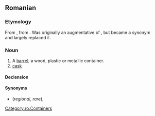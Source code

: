 ==Romanian==

===Etymology===
From {{suffix|ro|bute|oi}}, from {{etyl|LL.|ro}} {{m|la|buttis}}. Was originally an augmentative of {{m|ro|bute}}, but became a synonym and largely replaced it.

===Noun===
{{ro-noun|n|butoaie}}

# A [[barrel]]; a wood, plastic or metallic container.
# [[cask]]

====Declension====
{{ro-noun-n|pl=butoaie}}

====Synonyms====
* {{l|ro|bute}} (''regional, rare''), {{l|ro|putină}}

[[Category:ro:Containers]]